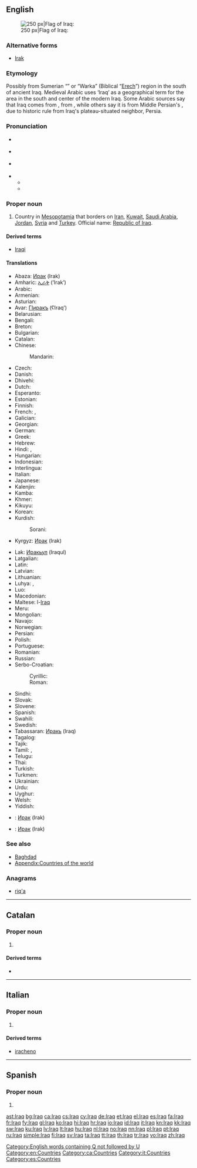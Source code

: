 {{also|İraq}}
==English==
{{wikipedia}}
[[Image:Flag of Iraq.svg|thumb|right|250 px|Flag of Iraq: {{Arab|[[الله أكبر]]}}]]

===Alternative forms===
* [[Irak]]

===Etymology===
Possibly from Sumerian “{{w|Uruk}}” or “Warka” (Biblical “[[Erech]]”) region in the south of ancient Iraq. Medieval Arabic uses ‘Iraq’ as a geographical term for the area in the south and center of the modern Iraq. Some Arabic sources say that Iraq comes from {{term|عريق||deep-rooted|tr={{IPAchar|ʕaríːq}}|lang=ar|sc=Arab}}, from {{term|عرق||root|tr={{IPAchar|ʕirq}}|lang=ar|sc=Arab}}, while others say it is from Middle Persian's {{term|erāq||lowlands|lang=pal}}, due to historic rule from Iraq's plateau-situated neighbor, Persia.

===Pronunciation===
* {{a|UK}} {{IPA|/ɪˈɹɑːk/|/ɪˈɹak/}}
* {{a|AU}} {{IPA|/ɪˈɹak/}}
* {{a|US}} {{IPA|/ɪˈɹæk/|/ɪˈɹɑːk/|/aɪˈɹæk/}}
* {{audio|En-us-Iraq.ogg|Audio (US)}}
** {{rhymes|ɑːk}}
** {{rhymes|æk}}

===Proper noun===
{{en-proper noun}}

# Country in [[Mesopotamia]] that borders on [[Iran]], [[Kuwait]], [[Saudi Arabia]], [[Jordan]], [[Syria]] and [[Turkey]]. Official name: [[Republic of Iraq]].

====Derived terms====
* [[Iraqi]]

====Translations====
{{trans-top|country}}
* Abaza: [[Ирак]] (Irak)
* Amharic: [[ኢራቅ]] (’Irak’)
* Arabic: {{t-|ar|العراق|f|tr=al-3iraaq}}
* Armenian: {{t-|hy|Իրաք|tr=Irak'}}
* Asturian: {{t|ast|Iraq|m}}
* Avar: [[ГІиракъ]] (ʕIraqʼ)
* Belarusian: {{t-|be|Ірак|m|tr=Irak|xs=Belarusian}}
* Bengali: {{t-|bn|ইরাক}}
* Breton: {{t|br|Iraq}}
* Bulgarian: {{t+|bg|Ирак|m|tr=Irák}}
* Catalan: {{t+|ca|Iraq|m}}
* Chinese:
*: Mandarin: {{t-|cmn|伊拉克|tr=Yīlàkè|sc=Hani}}
* Czech: {{t-|cs|Irák|m}}
* Danish: {{t-|da|Irak}}
* Dhivehi: {{t|dv|އިރާގް|tr=Irāg}}
* Dutch: {{t+|nl|Irak}}
* Esperanto: {{t-|eo|Irako|xs=Esperanto}}
* Estonian: {{t+|et|Iraak}}
* Finnish: {{t+|fi|Irak}}
* French: {{t+|fr|Iraq|m}}, {{t+|fr|Irak|m}}
* Galician: {{t|gl|Iraq|m}}
* Georgian: {{t|ka|ერაყი|tr=eraqi}}
* German: {{t+|de|Irak|m}}
* Greek: {{t|el|Ιράκ|tr=Irák|n}}
* Hebrew: {{t-|he|עיראק|tr=’irák}}
* Hindi: {{t-|hi|इराक़|tr=Irāq|xs=Hindi}}, {{t-|hi|इराक़|tr=Irāq|xs=Hindi}}
* Hungarian: {{t+|hu|Irak}}
* Indonesian: {{t-|id|Irak|xs=Indonesian}}
* Interlingua: {{t|ia|Iraq}}
* Italian: {{t|it|Iraq|m}}
* Japanese: {{t-|ja|イラク|tr=Iraku}}
* Kalenjin: {{tø|kln|Irak}}
* Kamba: {{tø|kam|Iraki}}
* Khmer: {{t|km|អ៊ីរ៉ាក់|tr=i rak|sc=Khmr}}
* Kikuyu: {{tø|ki|Irak}}
* Korean: {{t+|ko|이라크|tr=Irakeu|sc=Hang}}
* Kurdish:
*: Sorani: {{t|fa|عێراق|tr=Iraq}}
* Kyrgyz: [[Ирак]] (Irak)
{{trans-mid}}
* Lak: [[Иракьул]] (Iraqul)
* Latgalian: {{tø|ltg|Iraks|m}}
* Latin: {{t|la|Iraquia|f}}
* Latvian: {{t-|lv|Irāka|xs=Latvian}}
* Lithuanian: {{t+|lt|Irakas|xs=Lithuanian}}
* Luhya: {{tø|luy|Irak}}, {{tø|luy|Irak}}
* Luo: {{tø|luo|Irak}}
* Macedonian: {{t+|mk|Ирак|m|tr=Írak}}
* Maltese: l-[[Iraq]]
* Meru: {{tø|mer|Iraki}}
* Mongolian: {{t-|mn|Ирак|tr=Irak|sc=Cyrl|xs=Mongolian}}
* Navajo: {{tø|nv|Iiwááʼ}}
* Norwegian: {{t+|no|Irak}}
* Persian: {{t-|fa|عراق|tr=irāq|xs=Persian}}
* Polish: {{t+|pl|Irak|m}}
* Portuguese: {{t+|pt|Iraque}}
* Romanian: {{t-|ro|Irak|n}}
* Russian: {{t+|ru|Ирак|m|tr=Irák}}
* Serbo-Croatian:
*: Cyrillic: {{t|sh|Ирак|m}}
*: Roman: {{t|sh|Irak|m}}
* Sindhi: {{t|sd|عراق|tr=irāq}}
* Slovak: {{t-|sk|Irák}}
* Slovene: {{t+|sl|Irak}}
* Spanish: {{t+|es|Irak|m}}
* Swahili: {{t+|sw|Iraki|xs=Swahili}}
* Swedish: {{t+|sv|Irak}}
* Tabassaran: [[Иракь]] (Iraq)
* Tagalog: {{t|tl|Irák}}
* Tajik: {{t|tg|Ироқ|tr=Iroq}}
* Tamil: {{t|ta|இராக்|tr=Irāk}}, {{t|ta|ஈராக்|tr=Īrāk}}
* Telugu: {{t+|te|ఇరాక్}}
* Thai: {{t|th|อิรัก|tr=ì-rák}}
* Turkish: {{t+|tr|Irak}}
* Turkmen: {{t|tk|Yrak}}
* Ukrainian: {{t+|uk|Ірак|m|tr=Irák|xs=Ukrainian}}
* Urdu: {{t-|ur|عراق|tr=Irāq|xs=Urdu}}
* Uyghur: {{t|ug|ﺋﯩﺮﺍﻕ|tr=’iraq}}
* Welsh: {{t|cy|Irac}}
* Yiddish: {{t|yi|איראַק|tr=Irák}}
{{trans-bottom}}

{{checktrans-top}}
* {{ttbc|atv}}: [[Ирак]] (Irak)
* {{ttbc|alt}}: [[Ирак]] (Irak)
{{trans-bottom}}

===See also===
* [[Baghdad]]
* [[Appendix:Countries of the world]]

===Anagrams===
* [[riq'a#English|riq'a]]

[[Category:English words containing Q not followed by U]]
[[Category:en:Countries]]

----

==Catalan==
{{wikipedia|lang=ca}}

===Proper noun===
{{ca-proper noun|m}}

# {{l|en|Iraq}}

====Derived terms====
* {{l|ca|iraquià}}

[[Category:ca:Countries]]

----

==Italian==
{{wikipedia|lang=it}}

===Proper noun===
{{it-proper noun|m}}

# {{l|en|Iraq}}

====Derived terms====
* [[iracheno]]

[[Category:it:Countries]]

----

==Spanish==

===Proper noun===
{{es-proper noun|m}}

# {{alternative spelling of|Irak|lang=es}}
<!--in the RAE spelling reform of 2010, Iraq is deprecated and the official spelling is Irak-->

[[Category:es:Countries]]

[[ast:Iraq]]
[[bg:Iraq]]
[[ca:Iraq]]
[[cs:Iraq]]
[[cy:Iraq]]
[[de:Iraq]]
[[et:Iraq]]
[[el:Iraq]]
[[es:Iraq]]
[[fa:Iraq]]
[[fr:Iraq]]
[[fy:Iraq]]
[[gl:Iraq]]
[[ko:Iraq]]
[[hi:Iraq]]
[[hr:Iraq]]
[[io:Iraq]]
[[id:Iraq]]
[[it:Iraq]]
[[kn:Iraq]]
[[kk:Iraq]]
[[sw:Iraq]]
[[ku:Iraq]]
[[lv:Iraq]]
[[lt:Iraq]]
[[hu:Iraq]]
[[nl:Iraq]]
[[no:Iraq]]
[[nn:Iraq]]
[[pl:Iraq]]
[[pt:Iraq]]
[[ru:Iraq]]
[[simple:Iraq]]
[[fi:Iraq]]
[[sv:Iraq]]
[[ta:Iraq]]
[[tt:Iraq]]
[[th:Iraq]]
[[tr:Iraq]]
[[vo:Iraq]]
[[zh:Iraq]]